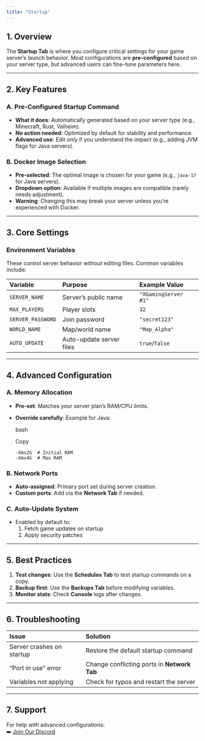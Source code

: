 ```yaml
---
title: "Startup"
---
```


## **1. Overview**

The **Startup Tab** is where you configure critical settings for your game server’s launch behavior. Most configurations are **pre-configured** based on your server type, but advanced users can fine-tune parameters here.

---

## **2. Key Features**

### **A. Pre-Configured Startup Command**

- **What it does**: Automatically generated based on your server type (e.g., Minecraft, Rust, Valheim).
- **No action needed**: Optimized by default for stability and performance.
- **Advanced use**: Edit _only_ if you understand the impact (e.g., adding JVM flags for Java servers).

### **B. Docker Image Selection**

- **Pre-selected**: The optimal image is chosen for your game (e.g., `java-17` for Java servers).
- **Dropdown option**: Available if multiple images are compatible (rarely needs adjustment).
- **Warning**: Changing this may break your server unless you’re experienced with Docker.

---

## **3. Core Settings**

### **Environment Variables**

These control server behavior without editing files. Common variables include:

| **Variable**      | **Purpose**              | **Example Value**    |
| :---------------- | :----------------------- | :------------------- |
| `SERVER_NAME`     | Server’s public name     | `"XGamingServer #1"` |
| `MAX_PLAYERS`     | Player slots             | `32`                 |
| `SERVER_PASSWORD` | Join password            | `"secret123"`        |
| `WORLD_NAME`      | Map/world name           | `"Map_Alpha"`        |
| `AUTO_UPDATE`     | Auto-update server files | `true`/`false`       |

---

## **4. Advanced Configuration**

### **A. Memory Allocation**

- **Pre-set**: Matches your server plan’s RAM/CPU limits.
- **Override carefully**: Example for Java:

  bash

  Copy

  ```
  -Xms2G  # Initial RAM
  -Xmx4G  # Max RAM
  ```

### **B. Network Ports**

- **Auto-assigned**: Primary port set during server creation.
- **Custom ports**: Add via the **Network Tab** if needed.

### **C. Auto-Update System**

- Enabled by default to:
  1. Fetch game updates on startup
  2. Apply security patches

---

## **5. Best Practices**

1. **Test changes**: Use the **Schedules Tab** to test startup commands on a copy.
2. **Backup first**: Use the **Backups Tab** before modifying variables.
3. **Monitor stats**: Check **Console** logs after changes.

---

## **6. Troubleshooting**

| **Issue**                 | **Solution**                                |
| :------------------------ | :------------------------------------------ |
| Server crashes on startup | Restore the default startup command         |
| “Port in use” error       | Change conflicting ports in **Network Tab** |
| Variables not applying    | Check for typos and restart the server      |

---

## **7. Support**

For help with advanced configurations:\
➡️ [Join Our Discord](https://discord.gg/Jx5KjXTsRS)